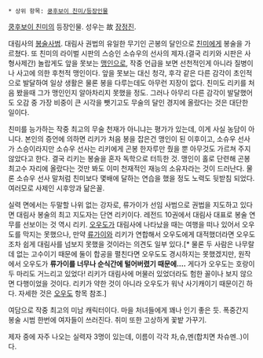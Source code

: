  * 상위 항목: [[쿵후보이 친미/등장인물]]

[[쿵후보이 친미]]의 등장인물. 성우는 故 [[장정진]].

대림사의 [[봉]]술사범. 대림사 권법의 유일한 무기인 곤봉의 달인으로 [[친미]]에게 봉술을 가르쳤다. 또 친미의 라이벌 시판의 스승인 소슈우의 선사의 제자.(결국 리키와 시판은 사형사제간) 놀랍게도 앞을 못보는 [[맹인]]으로, 작중 언급을 보면 선천적인게 아니라 질병이나 사고에 의한 후천적 맹인이다. 앞을 못보는 대신 청각, 후각 같은 다른 감각이 초인적으로 발달하여 일상 생활은 물론 봉을 다루는데도 아무런 지장이 없다. 친미도 리키를 처음 봤을때 그가 맹인인지 알아차리지 못했을 정도. 그러나 아무리 다른 감각이 발달했어도 오감 중 가장 비중이 큰 시각을 뺏기고도 무술의 달인 경지에 올랐다는 것은 대단한 일이다.

친미를 능가하는 작중 최고의 무술 천재가 아니냐는 평가가 있는데, 이게 사실 농담이 아니다. 본인의 증언에 의하면 리키가 처음 봉을 잡은건 맹인이 된 이후이고, 소슈우 선사가 스승이라지만 소슈우 선사는 리키에게 곤봉 한자루만 줬을 뿐 아무것도 가르쳐 주지 않았다고 한다. 결국 리키는 봉술을 혼자 독학으로 터득한 것. 맹인이 홀로 단련해 곤봉 최고수 자리에 올랐다는 것만 봐도 이미 천재적인 재능의 소유자라는 것이 드러난다. 물론 소슈우 선사 말처럼 친미보다 몇배에 달하는 연습을 했을 정도 노력도 뒷받침 되었다. 여러모로 사제인 시후앙과 닮은꼴. 

실력 면에서는 두말할 나위 없는 강자로, 류가이가 선임 사범으로 권법을 지도하고 있다면 대림사 봉술의 최고 지도자는 단연 리키이다. 레전드 10권에서 대림사 대표로 봉술 연무를 선보이는 것 역시 리키. [[오우도]]가 대림사에 나타났을 때는 여행을 떠나 있어서 오우도를 막지는 못했으나, 만약 [[류가이]]와 리키가 연합해서 오우도에게 대적했더라면 오우도조차 쉽게 대림사를 넘보지 못했을 것이라는 의견도 일부 있다.[* 물론 두 사람은 나무랄 데 없는 고수이기 때문에 둘이 합공을 펼친다면 오우도도 경시하지는 못했겠지만, 원작에서 오우도가 '''류가이를 너무나 순식간에 털어버렸기 때문에....''' 게다가 오우도는 호랑이 두 마리도 거느리고 있었다! 리키가 대림사에 머물러 있었더라도 험한 꼴이나 보지 않으면 다행이었을 것이다. 리키가 약한 것이 아니라 오우도가 워낙 사기캐이기 때문이긴 하다. 자세한 것은 [[오우도]] 항목 참조.] 

여담으로 작중 최고의 미남 캐릭터이다. 마을 처녀들에게 꽤나 인기 좋은 듯. 폭중간지 봉술 시범 한번에 여자들이 쓰러진다. 취미 또한 고상하게 꽃밭 가꾸기.

제자 중에 자주 나오는 실력자 3명이 있는데, 이름이 각각 차,슈,멘(합치면 차슈멘..)이다.
